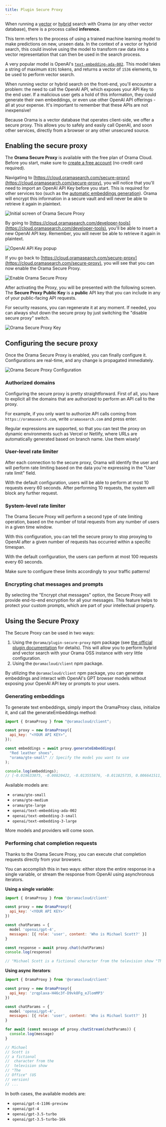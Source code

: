 ```yaml
---
title: Plugin Secure Proxy
---
```


When running a [vector](/open-source/usage/search/vector-search.html) or [hybrid](/open-source/usage/search/hybrid-search.html) search with Orama (or any other vector database), there is a process called **inference**.

This term refers to the process of using a trained machine learning model to make predictions on new, unseen data. In the context of a vector or hybrid search, this could involve using the model to transform raw data into a vector representation that can then be used in the search process.

A very popular model is OpenAI's [`text-embedding-ada-002`](https://platform.openai.com/docs/guides/embeddings/what-are-embeddings). This model takes a string of maximum `8191` tokens, and returns a vector of `1536` elements, to be used to perform vector search.

When running vector or hybrid search on the front-end, you'll encounter a problem: the need to call the OpenAI API, which exposes your API Key to the end user. If a malicious user gets a hold of this information, they could generate their own embeddings, or even use other OpenAI API offerings - all at your expense. It's important to remember that these APIs are not inexpensive!

Because Orama is a vector database that operates client-side, we offer a secure proxy. This allows you to safely and easily call OpenAI, and soon other services, directly from a browser or any other unsecured source.

## Enabling the secure proxy

The **Orama Secure Proxy** is available with the free plan of Orama Cloud. Before you start, make sure to [create a free account](https://cloud.oramasearch.com) (no credit card required).

Navigating to [https://cloud.oramasearch.com/secure-proxy](https://cloud.oramasearch.com/secure-proxy), you will notice that you'll need to import an OpenAI API Key before you start. This is required for other services too (such as the [automatic embeddings generation](/cloud/orama-ai/automatic-embeddings-generation.html)). Orama will encrypt this information in a secure vault and will never be able to retrieve it again in plaintext.

<img
  src='/plugins/secure-proxy/initial-screen.png'
  alt='Initial screen of Orama Secure Proxy'
/>

By going to [https://cloud.oramasearch.com/developer-tools](https://cloud.oramasearch.com/developer-tools), you'll be able to insert a new OpenAI API key. Remember, you will never be able to retrieve it again in plaintext.

<img
  src='/plugins/secure-proxy/openai-key-popup.png'
  alt='OpenAI API Key popup'
/>

If you go back to [https://cloud.oramasearch.com/secure-proxy](https://cloud.oramasearch.com/secure-proxy), you will see that you can now enable the Orama Secure Proxy.

<img
  src='/plugins/secure-proxy/activate.png'
  alt='Enable Orama Secure Proxy'
/>

After activating the Proxy, you will be presented with the following screen. The **Secure Proxy Public Key** is a **public** API key that you can include in any of your public-facing API requests.

For security reasons, you can regenerate it at any moment. If needed, you can always shut down the secure proxy by just switching the "disable secure proxy" switch.

<img
  src='/plugins/secure-proxy/proxy-key.png'
  alt='Orama Secure Proxy Key'
/>

## Configuring the secure proxy

Once the Orama Secure Proxy is enabled, you can finally configure it. Configurations are real-time, and any change is propagated immediately.

<img
  src='/plugins/secure-proxy/configuration.png'
  alt='Orama Secure Proxy Configuration'
/>

### Authorized domains

Configuring the secure proxy is pretty straightforward. First of all, you have to explicit all the domains that are authorized to perform an API call to the proxy.

For example, if you only want to authorize API calls coming from `https://oramasearch.com`, write `oramasearch.com` and press enter.

Regular expressions are supported, so that you can test the proxy on dynamic environments such as Vercel or Netlify, where URLs are automatically generated based on branch name. Use them wisely!

### User-level rate limiter

After each connection to the secure proxy, Orama will identify the user and will perform rate limiting based on the data you're expressing in the "User rate limit" field.

With the default configuration, users will be able to perform at most 10 requests every 60 seconds. After performing 10 requests, the system will block any further request.

### System-level rate limiter

The Orama Secure Proxy will perform a second type of rate limiting operation, based on the number of total requests from any number of users in a given time window.

With this configuration, you can tell the secure proxy to stop proxying to OpenAI after a given number of requests has occurred within a specific timespan.

With the default configuration, the users can perform at most 100 requests every 60 seconds.

Make sure to configure these limits accordingly to your traffic patterns!

### Encrypting chat messages and prompts

By selecting the "Encrypt chat messages" option, the Secure Proxy will provide end-to-end encryption for all your messages. This feature helps to protect your custom prompts, which are part of your intellectual property.

## Using the Secure Proxy

The Secure Proxy can be used in two ways:

1. Using the `@orama/plugin-secure-proxy` npm package (see [the official plugin documentation](/open-source/plugins/plugin-secure-proxy.html) for details). This will allow you to perform hybrid and vector search with your Orama OSS instance with very little configuration.
2. Using the `@oramacloud/client` npm package.

By utilizing the `@oramacloud/client` npm package, you can generate embeddings and interact with OpenAI's GPT browser models without exposing your OpenAI API key or prompts to your users.

### Generating embeddings

To generate text embeddings, simply import the OramaProxy class, initialize it, and call the generateEmbeddings method:

```js
import { OramaProxy } from "@oramacloud/client";

const proxy = new OramaProxy({
  api_key: "<YOUR API KEY>",
});

const embeddings = await proxy.generateEmbeddings(
  "Red leather shoes",
  "orama/gte-small" // Specify the model you want to use
);

console.log(embeddings);
// [-0.019633075, -0.00820422, -0.013555876, -0.011825735, 0.006641511, -0.012948156, ...]
```

Available models are:

- `orama/gte-small`
- `orama/gte-medium`
- `orama/gte-large`
- `openai/text-embedding-ada-002`
- `openai/text-embedding-3-small`
- `openai/text-embedding-3-large`

More models and providers will come soon.

### Performing chat completion requests

Thanks to the Orama Secure Proxy, you can execute chat completion requests directly from your browsers.

You can accomplish this in two ways: either store the entire response in a single variable, or stream the response from OpenAI using asynchronous iterators.

**Using a single variable**:

```js
import { OramaProxy } from '@oramacloud/client'

const proxy = new OramaProxy({
  api_key: '<YOUR API KEY>'
})

const chatParams = {
  model 'openai/gpt-4',
  messages: [{ role: 'user', content: 'Who is Michael Scott?' }]
}

const response = await proxy.chat(chatParams)
console.log(response)

// "Michael Scott is a fictional character from the television show "The Office" (US version) ..."
```

**Using async iterators**:

```js
import { OramaProxy } from '@oramacloud/client'

const proxy = new OramaProxy({
  api_key: 'zrqplaxa-H46c3f-D9vk8Fg_eJlomMP3'
})

const chatParams = {
  model 'openai/gpt-4',
  messages: [{ role: 'user', content: 'Who is Michael Scott?' }]
}

for await (const message of proxy.chatStream(chatParams)) {
  console.log(message)
}

// Michael
// Scott is
// a fictional
//  character from the
//  television show
// "The
// Office" (US
// version)
// ...
```

In both cases, the available models are:

- `openai/gpt-4-1106-preview`
- `openai/gpt-4`
- `openai/gpt-3.5-turbo`
- `openai/gpt-3.5-turbo-16k`

